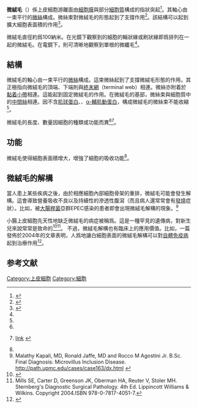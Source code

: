 {{Infobox microanatomy
| Name        = 微絨毛
| Latin       = Microvillus
| Image       = Human jejunum microvilli 2 - TEM.jpg
| Caption     = 人小腸上皮細胞上的微絨毛
| Width       = 
| Image2      = 
| Caption2    = 
| Precursor   = 
| System      = 
<!--
| Code        = {{TerminologiaHistologica|1|00|01.1.01011}}
-->
}}
'''微絨毛'''（{{lang-en|microvillus}}）係上皮細胞游離面由[[細胞膜|細胞膜]]與部分[[細胞質|細胞質]]構成的指狀突起<ref name=He_Li>{{cite book|title=《組織學與胚胎學》|publisher=人民衛生出版社|ISBN=978-7-117-20646-4|edition=第三版|author=李和、李繼承等|pages=28|year=2015}}</ref>。其軸心由一束平行的[[微絲|微絲]]構成。微絲束對微絨毛的形態起到了支撐作用<ref name=Z.Di>{{cite book|title=細胞生物學|edition=第四版|author=翟中和、王喜忠、丁明孝主編|ISBN=978-7-04-032175-3|year=2011|pages=200|publisher=高等教育出版社}}</ref>。該結構可以起到擴大細胞表面積的作用<ref name="William2005">{{cite book|author=Krause J. William|title=Krause's Essential Human Histology for Medical Students|url=http://books.google.com/books?id=cRayoldYrcUC&pg=PA37|accessdate=25 November 2010|date=July 2005|publisher=Universal-Publishers|isbn=978-1-58112-468-2|pages=37–|archive-date=2021-03-23|archive-url=https://web.archive.org/web/20210323171214/https://books.google.com/books?id=cRayoldYrcUC&pg=PA37&hl=en|dead-url=no}}</ref>。

微絨毛直徑約爲100納米。在光鏡下觀察到的細胞的輪狀緣或刷狀緣即爲排列在一起的微絨毛。在電鏡下，則可清晰地觀察到單根的微纖毛<ref name=He_Li/>。

==結構==
微絨毛的軸心由一束平行的[[微絲|微絲]]構成。這束微絲起到了支撐微絨毛形態的作用。其正極指向微絨毛的頂端、下端則與[[終末網|終末網]]（terminal web）相連。微絲亦附着於[[黏着小帶|黏着小帶]]相連。這能起到固定微絨毛的作用。在微絨毛的基部，微絲束與細胞質中的[[中間絲|中間絲]]相連。因不含[[肌球蛋白|肌球蛋白]]、{{le|原肌球蛋白|Tropomyosin}}、[[辅肌动蛋白|α-輔肌動蛋白]]，構成微絨毛的微絲束不能收縮<ref name=Z.Di/>。

微絨毛的長度、數量因細胞的種類或功能而異<ref name=He_Li/><ref>{{cite journal | author = Mukherjee T, Williams A| title = A comparative study of the ultrastructure of microvilli in the epithelium of small and large intestine of mice. | url = https://archive.org/details/sim_journal-of-cell-biology_1967-08_34_2/page/447| journal = J Cell Biol | volume = 34 | issue = 2 | pages = 447–61 |year = 1967 | pmid = 6035639 | doi = 10.1083/jcb.34.2.447 | pmc = 2107317}} [http://www.jcb.org/cgi/reprint/34/2/447.pdf link] {{Wayback|url=http://www.jcb.org/cgi/reprint/34/2/447.pdf |date=20080406073400 }}</ref>。

==功能==
微絨毛使得細胞表面積增大，增強了細胞的吸收功能<ref name=He_Li/>。

==微絨毛的解構==
當人患上某些疾病之後，由於相應細胞內部細胞骨架的重排，微絨毛可能會發生解構。這會導致營養吸收不良以及持續性的滲透性腹瀉（而且病人還常常會有[[發燒|發燒]]症狀）。比如，被[[大腸桿菌|大腸桿菌]]亞群EPEC感染的患者即會出現微絨毛解構的現象。<ref>Malathy Kapali, MD, Ronald Jaffe, MD and Rocco M Agostini Jr. B.Sc. Final Diagnosis: Microvillus Inclusion Disease. http://path.upmc.edu/cases/case163/dx.html {{Wayback|url=http://path.upmc.edu/cases/case163/dx.html |date=19991006051512 }}</ref>

小腸上皮細胞先天性地缺乏微絨毛的病症被稱爲{{link-en|微絨毛萎縮症|Microvillous inclusion disease}}。這是一種罕見的遺傳病，對新生兒來說常常是致命的<ref name="chehade">{{Cite book|contribution=Infantile food protein-induced enterocolitis syndrome
|first1=Mirna
|last1=Chehade
|first2=Scott H
|last2=Sicherer
|title=Recent Advances in Paediatrics 22
|editor-first=Timothy J
|editor-last=David
|isbn= 1-85315-572-1
|location=London
|year=2005
|publisher=Royal Society of Medicine Press
|url=http://books.google.com/?id=gyujuv2pOhcC&pg=PA140&vq=%22microvillous+atrophy%22&dq=%22microvillous+atrophy%22
|pages=140
|postscript=<!--None-->
}}
</ref><ref name=sternbergs>Mills SE, Carter D, Greenson JK, Oberman HA, Reuter V, Stoler MH. Sternberg's Diagnostic Surgical Pathology. 4th Ed. Lippincott Williams & Wilkins. Copyright 2004.ISBN 978-0-7817-4051-7.</ref>。
不過，微絨毛解構也有臨床上的應用價值。比如，一篇發佈於2004年的文章表明，人爲地讓白細胞表面的微絨毛解構可以對[[自體免疫病|自體免疫病]]起到治療作用<ref>{{cite web|author=Shattuck, T.|year=2004|title=Cells studied for immune function|url=http://www.dartmouth.edu/~vox/0405/0927/cells.html|access-date=2016-03-12|archive-date=2016-08-20|archive-url=https://web.archive.org/web/20160820194017/http://www.dartmouth.edu/~vox/0405/0927/cells.html|dead-url=yes}}</ref>。

==参考文献==
{{reflist}}
{{上皮細胞與上皮組織}}
{{Epithelial tissue}}

[[Category:上皮細胞|Category:上皮細胞]]
[[Category:細胞|Category:細胞]]